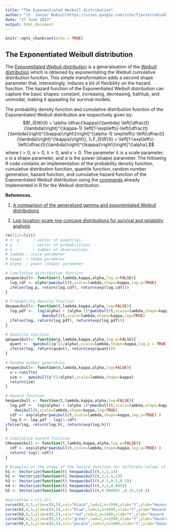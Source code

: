 ```yaml
---
title: "The Exponentiated Weibull distribution"
author: "[F. Javier Rubio](https://sites.google.com/site/fjavierrubio67/)"
date: "27 June 2017"
output: html_document
---
```


```r
knitr::opts_chunk$set(echo = TRUE)
```

## The Exponentiated Weibull distribution

The [Exponentiated Weibull distribution](https://en.wikipedia.org/wiki/Exponentiated_Weibull_distribution) is a generalisation of the [Weibull distribution](https://en.wikipedia.org/wiki/Weibull_distribution) which is obtained by exponentiating the Weibull cumulative distribution function. This simple transformation adds a second shape parameter that, interestingly, induces a lot of flexibility on the hazard function. The hazard function of the Exponentiated Weibull distribution can capture the basic shapes: constant, increasing, decreasing, bathtub, and unimodal, making it appealing for survival models.

The probability density function and cumulative distribution function of the Exponentiated Weibull distribution are respectively given by:
$$f_{EW}(t) =  \alpha \dfrac{\kappa}{\lambda} \left(\dfrac{t}{\lambda}\right)^{\kappa-1} \left[1-\exp\left\{-\left(\dfrac{t}{\lambda}\right)^{\kappa}\right\}\right]^{\alpha-1} \exp\left\{-\left(\dfrac{t}{\lambda}\right)^{\kappa}\right\}, \\
F_{EW}(t) = \left[1-\exp\left\{-\left(\dfrac{t}{\lambda}\right)^{\kappa}\right\}\right]^{\alpha},$$
where $t>0$, $\alpha>0$, $\lambda>0$, and $\kappa>0$. The parameter $\lambda$ is a scale parameter, $\kappa$ is a shape parameter, and $\alpha$ is the power (shape) parameter. The following R code contains an implementation of the probability density function, cumulative distribution function, quantile function, random number generation, hazard function, and cumulative hazard function of the Exponentiated Weibull distribution using the [commands](https://stat.ethz.ch/R-manual/R-devel/library/stats/html/Weibull.html) already implemented in R for the Weibull distribution.

**References.**

1. [A comparison of the generalized gamma and exponentiated Weibull distributions](http://onlinelibrary.wiley.com/wol1/doi/10.1002/sim.6159/abstract)

2. [Log-location-scale-log-concave distributions for survival and reliability analysis
](https://projecteuclid.org/euclid.ejs/1450456320)

```r
rm(list=ls())
# t, q      : vector of quantiles.
# p         : vector of probabilities.
# n         : number of observations. 
# lambda : scale parameter
# kappa  : shape parameter
# alpha  : power (shape) parameter

# Cumulative distribution function
pexpweibull<- function(t,lambda,kappa,alpha,log.p=FALSE){
  log.cdf <- alpha*pweibull(t,scale=lambda,shape=kappa,log.p=TRUE)
  ifelse(log.p, return(log.cdf), return(exp(log.cdf)))
}  

# Probability density function
dexpweibull<- function(t,lambda,kappa,alpha,log=FALSE){
  log.pdf <-  log(alpha) + (alpha-1)*pweibull(t,scale=lambda,shape=kappa,log.p=TRUE) + 
                dweibull(t,scale=lambda,shape=kappa,log=TRUE)
  ifelse(log, return(log.pdf), return(exp(log.pdf)))
}

# Quantile function
qexpweibull<- function(p,lambda,kappa,alpha,log.p=FALSE){
  quant <-  qweibull(p^(1/alpha),scale=lambda,shape=kappa,log.p = TRUE)
  ifelse(log, return(quant), return(exp(quant)))
}  

# Random number generation
rexpweibull<- function(n,lambda,kappa,alpha,log=FALSE){
  u = runif(n)
  sim <-  qweibull(u^(1/alpha),scale=lambda,shape=kappa)
  return(sim)
} 

# Hazard function
hexpweibull <- function(t,lambda,kappa,alpha,log=FALSE){
  log.pdf <-  log(alpha) + (alpha-1)*pweibull(t,scale=lambda,shape=kappa,log.p=TRUE) + 
    dweibull(t,scale=lambda,shape=kappa,log=TRUE)
  cdf <- exp(alpha*pweibull(t,scale=lambda,shape=kappa,log.p=TRUE) )
  log.h <- log.pdf - log(1-cdf)
ifelse(log, return(log.h), return(exp(log.h)))
}                                                                                      

# Cumulative hazard function
CHexpweibull <- function(t,lambda,kappa,alpha,log.p=FALSE){
  cdf <- exp(alpha*pweibull(t,scale=lambda,shape=kappa,log.p=TRUE) )
  return(-log(1-cdf))
} 

# Examples of the shape of the hazard function for different values of the parameters
h1 <- Vectorize(function(t) hexpweibull(t,1,1,1))
h2 <- Vectorize(function(t) hexpweibull(t,1,1.5,1))
h3 <- Vectorize(function(t) hexpweibull(t,0.5,0.5,0.2))
h4 <- Vectorize(function(t) hexpweibull(t,3,4,0.005))
h5 <- Vectorize(function(t) hexpweibull(t,0.000005 ,0.15,110 ))

#par(mfrow = c(3,2))
curve(h1,0,5,ylim=c(0,5),col="black",lwd=2,n=1000,xlab="t",ylab="Hazard function",cex.axis=1.5,cex.lab=1.5)
curve(h2,0,5,ylim=c(0,5),col="blue",lwd=2,n=1000,xlab="t",ylab="Hazard function",cex.axis=1.5,cex.lab=1.5)
curve(h3,0,5,ylim=c(0,5),col="red",lwd=2,n=1000,xlab="t",ylab="Hazard function",cex.axis=1.5,cex.lab=1.5)
curve(h4,0,5,ylim=c(0,5),col="green",lwd=2,n=1000,xlab="t",ylab="Hazard function",cex.axis=1.5,cex.lab=1.5)
curve(h5,0,5,ylim=c(0,5),col="purple",lwd=2,n=1000,xlab="t",ylab="Hazard function",cex.axis=1.5,cex.lab=1.5)
```

